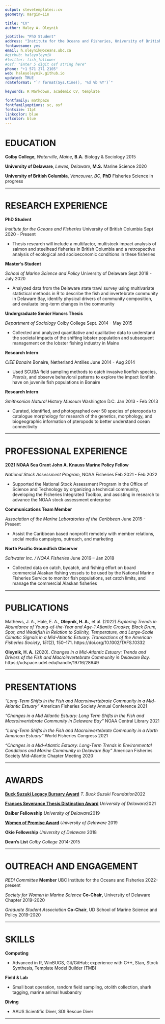 ```yaml
---
output: stevetemplates::cv
geometry: margin=1in

title: "CV"
author: Haley A. Oleynik

jobtitle: "PhD Student"
address: "Institute for the Oceans and Fisheries, University of British Columbia"
fontawesome: yes
email: h.oleynik@oceans.ubc.ca
#github: haleyoleynik
#twitter: fish_follower
#osf: "Enter 5 digit osf string here"
phone: "+1 571 271 2105"
web: haleyoleynik.github.io
updated: TRUE
rdateformat: "`r format(Sys.time(), '%d %b %Y')`"

keywords: R Markdown, academic CV, template

fontfamily: mathpazo
fontfamilyoptions: sc, osf
fontsize: 11pt
linkcolor: blue
urlcolor: blue
---
```


# EDUCATION

**Colby College**, *Waterville, Maine*, **B.A.** Biology & Sociology \hfill 2015

**University of Delaware**, *Lewes, Delaware*, **M.S.** Marine Science \hfill 2020

**University of British Columbia**, *Vancouver, BC*, **PhD** Fisheries Science \hfill in progress

---------------------------------------------

# RESEARCH EXPERIENCE

**PhD Student** 

*Institute for the Oceans and Fisheries* University of British Columbia \hfill Sept 2020 - Present

- Thesis research will include a multifactor, multistock impact analysis of salmon and steelhead fisheries in British Columbia and a retrospective analysis of ecological and socioeconomic conditions in these fisheries

**Master's Student** 

*School of Marine Science and Policy* University of Delaware \hfill Sept 2018 - July 2020

- Analyzed data from the Delaware state trawl survey using multivariate statistical methods in R to describe the fish and invertebrate community in Delaware Bay, identify physical drivers of community composition, and evaluate long-term changes in the community

**Undergraduate Senior Honors Thesis** 

*Department of Sociology* Colby College \hfill Sept. 2014 - May 2015

- Collected and analyzed quantitative and qualitative data to understand the societal impacts of the shifting lobster population and subsequent management on the lobster fishing industry in Maine

**Research Intern** 

*CIEE Bonaire* Bonaire, Netherland Antilles \hfill June 2014 - Aug 2014

- Used SCUBA field sampling methods to catch invasive lionfish species, *Pterois*, and observe behavioral patterns to explore the impact lionfish have on juvenile fish populations in Bonaire

**Research Intern**

*Smithsonian Natural History Museum* Washington D.C. \hfill Jan 2013 - Feb 2013

- Curated, identified, and photographed over 50 species of pteropoda to catalogue morphology for research of the genetics, morphology, and biogeographic information of pteropods to better understand ocean connectivity

---------------------------------------------

# PROFESSIONAL EXPERIENCE

**2021 NOAA Sea Grant John A. Knauss Marine Policy Fellow**

*National Stock Assessment Program*, NOAA Fisheries \hfill Feb 2021 - Feb 2022

- Supported the National Stock Assessment Program in the Office of Science and Technology by organizing a technical community, developing the Fisheries Integrated Toolbox, and assisting in research to advance the NOAA stock assessment enterprise

**Communications Team Member** 

*Association of the Marine Laboratories of the Caribbean* \hfill June 2015 - Present

- Assist the Caribbean based nonprofit remotely with member relations, social media campaigns, outreach, and marketing

**North Pacific Groundfish Observer**

*Saltwater Inc. / NOAA Fisheries* \hfill June 2016 – Jan 2018 

- Collected data on catch, bycatch, and fishing effort on board commercial Alaskan fishing vessels to be used by the National Marine Fisheries Service to monitor fish populations, set catch limits, and manage the commercial Alaskan fisheries

---------------------------------------------

# PUBLICATIONS

<div class="csl-entry">Mathews, J. A., Hale, E. A., **Oleynik, H. A.**, et al. (2022) *Exploring Trends in Abundance of Young-of-the-Year and Age-1 Atlantic Croaker, Black Drum, Spot, and Weakfish in Relation to Salinity, Temperature, and Large-Scale Climatic Signals in a Mid-Atlantic Estuary.* <i>Transactions of the American Fisheries Society</i>, <i>151</i>(2), 150–171. https://doi.org/10.1002/TAFS.10332</div>

**Oleynik, H. A.** (2020). *Changes in a Mid-Atlantic Estuary: Trends and Drivers of the Fish and Macroinvertebrate Community in Delaware Bay.* https://udspace.udel.edu/handle/19716/28649 

---------------------------------------------

# PRESENTATIONS

*"Long-Term Shifts in the Fish and Macroinvertebrate Community in a Mid-Atlantic Estuary"* American Fisheries Society Annual Conference \hfill 2021

*"Changes in a Mid Atlantic Estuary: Long Term Shifts in the Fish and Macroinvertebrate Community in Delaware Bay"* NOAA Central Library \hfill 2021 

*"Long-Term Shifts in the Fish and Macroinvertebrate Community in a North American Estuary"* World Fisheries Congress \hfill 2021

*"Changes in a Mid-Atlantic Estuary: Long-Term Trends in Environmental Conditions and Marine Community in Delaware Bay"* American Fisheries Society Mid-Atlantic Chapter Meeting \hfill 2020

---------------------------------------------

# AWARDS

[**Buck Suzuki Legacy Bursary Award**](https://www.bucksuzuki.org/diving_into_fishing_misconceptions) *T. Buck Suzuki Foundation*\hfill 2022

[**Frances Severance Thesis Distinction Award**](https://www.udel.edu/academics/colleges/ceoe/about/news/2021/may/ceoe-honors-announced/) *University of Delaware*\hfill 2021

**Daiber Fellowship** *University of Delaware*\hfill 2019

[**Women of Promise Award**](https://www.udel.edu/udaily/2019/march/valerie-biden-owens-women-of-promise-erin-rezich-regina-sims-wright-diversity-awards/) *University of Delaware* \hfill 2019

**Okie Fellowship** *University of Delaware* \hfill 2018

**Dean’s List** *Colby College* \hfill 2014-2015

---------------------------------------------

# OUTREACH AND ENGAGEMENT 

*REDI Committee* **Member** UBC Institute for the Oceans and Fisheries \hfill 2022-present

*Society for Women in Marine Science* **Co-Chair**, University of Delaware Chapter \hfill 2019-2020

*Graduate Student Association* **Co-Chair**, UD School of Marine Science and Policy \hfill 2019-2020

---------------------------------------------

# SKILLS

**Computing** 

- Advanced in R, WinBUGS, Git/GitHub; experience with C++, Stan, Stock Synthesis, Template Model Builder (TMB) 

**Field & Lab** 

- Small boat operation, random field sampling, otolith collection, shark tagging, marine animal husbandry 

**Diving** 

- AAUS Scientific Diver, SDI Rescue Diver

---------------------------------------------
